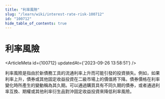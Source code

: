```yaml
---
title: "利率風險"
slug: "/learn/wiki/interest-rate-risk-100712"
id: "100712"
hide_table_of_contents: true
---
```



# 利率風險

<ArticleMeta id={100712} updatedAt={'2023-09-26 13:58:51'} />
<div className='border-solid border-b border-t-0 my-4 border-[var(--ifm-color-gray-300)]' />

利率風險是指由於新債務工具的流通利率上升而可能引發的投資損失。例如，如果利率上升，債券或其他固定收益投資在二級市場上的價值將下降。債券價格在利率變化時所產生的變動稱為其久期。可以通過購買具有不同久期的債券，或者通過利率互換、期權或其他利率衍生品對沖固定收益投資來降低利率風險。
